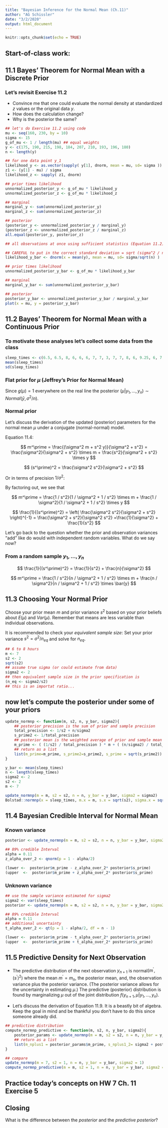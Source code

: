 ```yaml
---
title: "Bayesian Inference for the Normal Mean (Ch.11)"
author: "AG Schissler"
date: "3/2/2020"
output: html_document
---
```


```r
knitr::opts_chunk$set(echo = TRUE)
```

## Start-of-class work:

## 11.1 Bayes’ Theorem for Normal Mean with a Discrete Prior

### Let's revisit Exercise 11.2 

- Convince me that one could evaluate the normal density at standardized $z$ values or the original data $y$.
- How does the calculation change?
- Why is the posterior the same?

```r
## let's do Exercise 11.2 using code
mu <- seq(160, 230, by = 10)
sigma <- 15
g_of_mu <- 1 / length(mu) ## equal weights
y <- c(175, 190, 215, 198, 184, 207, 210, 193, 196, 180)
n <- length(y)

## for one data point y_1
likelihood_y <- as.vector(sapply( y[1], dnorm, mean = mu, sd= sigma ))
z1 <- (y[1] - mu) / sigma
likelihood_z <- sapply( z1, dnorm)

## prior times likelihood
unnormalized_posterior_y <- g_of_mu * likelihood_y
unnormalized_posterior_z <- g_of_mu * likelihood_z

## marginal
marginal_y <- sum(unnormalized_posterior_y)
marginal_z <- sum(unnormalized_posterior_z)

## posterior
(posterior_y <- unnormalized_posterior_y / marginal_y)
(posterior_z <- unnormalized_posterior_z / marginal_z)
all.equal(posterior_y, posterior_z)

## all observations at once using sufficient statistics (Equation 11.2)

## CAREFUL to put in the correct standard deviation = sqrt (sigma^2 / n)
likelihood_y_bar <- dnorm(x = mean(y), mean = mu, sd= sigma/sqrt(n) )

## prior times likelihood
unnormalized_posterior_y_bar <- g_of_mu * likelihood_y_bar

## marginal
marginal_y_bar <- sum(unnormalized_posterior_y_bar)

## posterior
posterior_y_bar <- unnormalized_posterior_y_bar / marginal_y_bar
plot(x = mu, y = posterior_y_bar) 
```

## 11.2 Bayes’ Theorem for Normal Mean with a Continuous Prior

### To motivate these analyses let's collect some data from the class

```r
sleep_times <- c(6.5, 6.5, 8, 6, 6, 6, 7, 7, 3, 7, 7, 8, 6, 9.25, 6, 7, 7, 7.5, 8, 6, 4)
mean(sleep_times)
sd(sleep_times)
```

### Flat prior for $\mu$ (Jeffrey's Prior for Normal Mean)

Since $g(\mu)=1$ everywhere on the real line the posterior $(\mu | y_1, \ldots, y_n) \sim Normal(\bar{y}, \sigma^2 / n)$.

### Normal prior

Let's discuss the derivation of the updated (posterior) parameters for the normal mean $\mu$ under a conjugate (normal-normal) model.

Equation 11.4:

$$
m^\prime = \frac{(\sigma^2 m + s^2 y)}{\sigma^2 + s^2} = \frac{\sigma^2}{\sigma^2 + s^2} \times m + \frac{s^2}{\sigma^2 + s^2} \times y
$$

$$
(s^\prime)^2 = \frac{\sigma^2 s^2}{\sigma^2 + s^2}
$$

Or in terms of precision $1 / \sigma^2$:

By factoring out, we see that 

$$
m^\prime = \frac{1 / s^2}{1 / \sigma^2 + 1 / s^2} \times m + \frac{1 / \sigma^2}{1 / \sigma^2 + 1 / s^2} \times y
$$

$$
\frac{1}{(s^\prime)^2} = \left( \frac{\sigma^2 s^2}{\sigma^2 + s^2} \right)^{-1} = \frac{\sigma^2 + s^2}{\sigma^2 s^2} =\frac{1}{\sigma^2} + \frac{1}{s^2}
$$

Let's go back to the question whether the prior and observation variances "add" like do would with independent random variables. What do we say now?

### From a random sample $y_1, \ldots, y_n$

$$
\frac{1}{(s^\prime)^2} = \frac{1}{s^2} + \frac{n}{\sigma^2}
$$

$$
m^\prime = \frac{1 / s^2}{n / \sigma^2 + 1 / s^2} \times m + \frac{n / \sigma^2}{n / \sigma^2 + 1 / s^2} \times \bar{y}
$$


## 11.3 Choosing Your Normal Prior

Choose your prior mean $m$ and prior variance $s^2$ based on your prior beliefs about $E(\mu)$ and $Var(\mu)$. Remember that means are less variable than individual observations. 

It is recommended to check your *equivalent sample size*: Set your prior variance $s^2 = \sigma^2 / n_{eq}$ and solve for $n_{eq}$.

```r
## 6 to 8 hours
m <- 7
s2 <- 2
sqrt(s2)
## assume true sigma (or could estimate from data)
sigma2 <- 2
## then equivalent sample size in the prior specification is 
(n_eq <- sigma2/s2)
## this is an importat ratio...
```

## now let's compute the posterior under some of your priors

```r
update_normnp <- function(m, s2, n, y_bar, sigma2){
    ## posterior precision is the sum of prior and sample precision
    total_precision <- 1/s2 + n/sigma2
    s_prime2 <- 1/total_precision
    ## posterior mean is the weighted average of prior and sample mean
    m_prime <- ( (1/s2) / total_precision ) * m + ( (n/sigma2) / total_precision ) * y_bar
    ## return as a list
    list(m_prime=m_prime, s_prime2=s_prime2, s_prime = sqrt(s_prime2))
}

y_bar <- mean(sleep_times)
n <- length(sleep_times)
sigma2 <- 2
s2 <- 2
m <- 7

update_normnp(m = m, s2 = s2, n = n, y_bar = y_bar, sigma2 = sigma2)
Bolstad::normnp(x = sleep_times, m.x = m, s.x = sqrt(s2), sigma.x = sqrt(sigma2), plot = TRUE)
```


## 11.4 Bayesian Credible Interval for Normal Mean

### Known variance

```r
posterior <- update_normnp(m = m, s2 = s2, n = n, y_bar = y_bar, sigma2 = sigma2)

## 89% credible Interval
alpha = 0.11
z_alpha_over_2 <- qnorm(p = 1 - alpha/2)

(lower <-  posterior$m_prime - z_alpha_over_2* posterior$s_prime)
(upper  <-  posterior$m_prime + z_alpha_over_2* posterior$s_prime)

```

### Unknown variance


```r

## use the sample variance estimated for sigma2
sigma2 <- var(sleep_times)
posterior <- update_normnp(m = m, s2 = s2, n = n, y_bar = y_bar, sigma2 = sigma2)

## 89% credible Interval
alpha = 0.11
## additional uncertainty
t_alpha_over_2 <- qt(p = 1 - alpha/2, df = n - 1)

(lower <-  posterior$m_prime - t_alpha_over_2* posterior$s_prime)
(upper  <-  posterior$m_prime + t_alpha_over_2* posterior$s_prime)

```

## 11.5 Predictive Density for Next Observation

- The predictive distribution of the next observation $y_{n+1}$ is normal$(m^\prime, (s^\prime)^2)$ where the mean $m^\prime = m_n$, the posterior mean, and, the observation variance plus the posterior variance. (The posterior variance  allows for the uncertainty in estimating $\mu$.) The predictive (posterior) distribution is found by marginalizing $\mu$ out of the joint distribution $f(y_{n+1}, \mu | y_1, \ldots, y_n)$.

- Let's discuss the derivation of Equation 11.9. It is a beastly bit of algebra. Keep the goal in mind and be thankful you don't have to do this since someone already did.

```r
## predictive distribution
compute_normnp_predictive <- function(m, s2, n, y_bar, sigma2){
    posterior_params <- update_normnp(m = m, s2 = s2, n = n, y_bar = y_bar, sigma2 = sigma2)
    ## return as a list
    list(m_nplus1 = posterior_params$m_prime, s_nplus1_2= sigma2 + posterior_params$s_prime2)
}

## compare
update_normnp(m = 7, s2 = 1, n = n, y_bar = y_bar, sigma2 = 1)
compute_normnp_predictive(m = m, s2 = 1, n = n, y_bar = y_bar, sigma2 = 1 )

```

## Practice today's concepts on HW 7 Ch. 11 Exercise 5

## Closing

What is the difference between the *posterior* and the *predictive posterior*?
